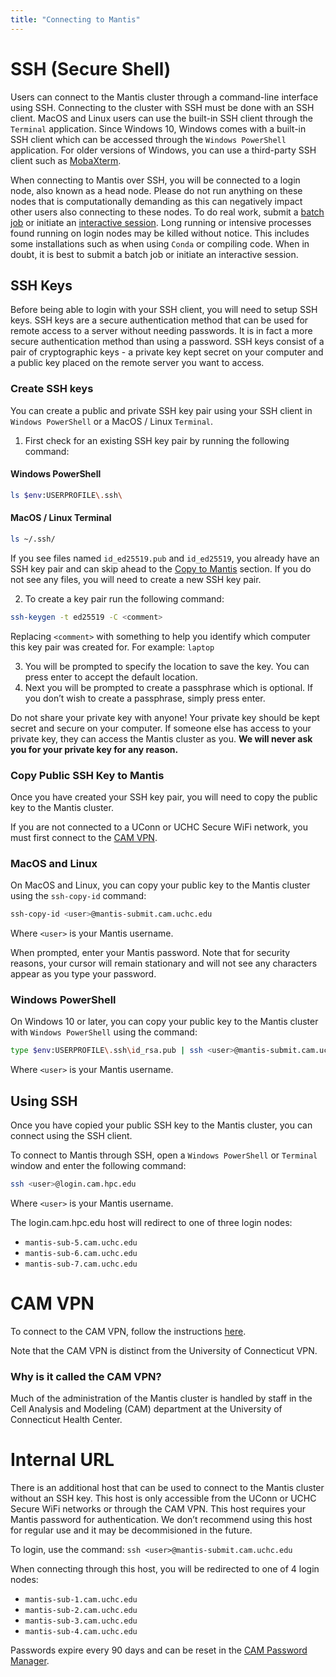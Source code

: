 ```yaml
---
title: "Connecting to Mantis"
---
```


<!-- Once you have created a CAM Account there are two ways to connect to the Mantis cluster which are documented on this page:
1. Open OnDemand: a web-based interface for accessing
2. SSH (Secure Shell): a command-line interface


# Open OnDemand -->

# SSH (Secure Shell)
Users can connect to the Mantis cluster through a command-line interface using SSH. Connecting to the cluster with SSH must be done with an SSH client. MacOS and Linux users can use the built-in SSH client through the `Terminal` application. Since Windows 10, Windows comes with a built-in SSH client which can be accessed through the `Windows PowerShell` application. For older versions of Windows, you can use a third-party SSH client such as [MobaXterm](https://mobaxterm.mobatek.net). 

::: {.callout-warning}
When connecting to Mantis over SSH, you will be connected to a login node, also known as a head node. Please do not run anything on these nodes that is computationally demanding as this can negatively impact other users also connecting to these nodes. To do real work, submit a [batch job](submission.qmd#batch-job-submission) or initiate an [interactive session](submission.qmd#interactive-job). Long running or intensive processes found running on login nodes may be killed without notice. This includes some installations such as when using `Conda` or compiling code. When in doubt, it is best to submit a batch job or initiate an interactive session.
:::


## SSH Keys
Before being able to login with your SSH client, you will need to setup SSH keys. SSH keys are a secure authentication method that can be used for remote access to a server without needing passwords. It is in fact a more secure authentication method than using a password. SSH keys consist of a pair of cryptographic keys - a private key kept secret on your computer and a public key placed on the remote server you want to access.

### Create SSH keys
You can create a public and private SSH key pair using your SSH client in `Windows PowerShell` or a MacOS / Linux `Terminal`.  

1. First check for an existing SSH key pair by running the following command: 

::: {.panel-tabset}
#### Windows PowerShell
```bash
ls $env:USERPROFILE\.ssh\
```

#### MacOS / Linux Terminal
```bash
ls ~/.ssh/
```
:::

If you see files named `id_ed25519.pub` and `id_ed25519`, you already have an SSH key pair and can skip ahead to the [Copy to Mantis](#copy-to-mantis) section. If you do not see any files, you will need to create a new SSH key pair.

2. To create a key pair run the following command:

```bash
ssh-keygen -t ed25519 -C <comment>
```

Replacing `<comment>` with something to help you identify which computer this key pair was created for. For example: `laptop`

3. You will be prompted to specify the location to save the key. You can press enter to accept the default location.
4. Next you will be prompted to create a passphrase which is optional. If you don't wish to create a passphrase, simply press enter.

::: {.callout-warning}
Do not share your private key with anyone! Your private key should be kept secret and secure on your computer. If someone else has access to your private key, they can access the Mantis cluster as you. **We will never ask you for your private key for any reason.**
:::


### Copy Public SSH Key to Mantis
Once you have created your SSH key pair, you will need to copy the public key to the Mantis cluster.

If you are not connected to a UConn or UCHC Secure WiFi network, you must first connect to the [CAM VPN](connect.qmd#sec-vpn). 

::: {.panel-tabset}
### MacOS and Linux
On MacOS and Linux, you can copy your public key to the Mantis cluster using the `ssh-copy-id` command:

```bash
ssh-copy-id <user>@mantis-submit.cam.uchc.edu
```

Where `<user>` is your Mantis username.

When prompted, enter your Mantis password. Note that for security reasons, your cursor will remain stationary and  will not see any characters appear as you type your password.

### Windows PowerShell
On Windows 10 or later, you can copy your public key to the Mantis cluster with `Windows PowerShell` using the command:

```bash
type $env:USERPROFILE\.ssh\id_rsa.pub | ssh <user>@mantis-submit.cam.uchc.edu "cat >> .ssh/authorized_keys"
```

Where `<user>` is your Mantis username.
:::


## Using SSH
Once you have copied your public SSH key to the Mantis cluster, you can connect using the SSH client.

To connect to Mantis through SSH, open a `Windows PowerShell` or `Terminal` window and enter the following command:

```bash
ssh <user>@login.cam.hpc.edu
```

Where `<user>` is your Mantis username.

The login.cam.hpc.edu host will redirect to one of three login nodes:

- `mantis-sub-5.cam.uchc.edu`
- `mantis-sub-6.cam.uchc.edu`
- `mantis-sub-7.cam.uchc.edu`



# CAM VPN
<!--TODO: Move the documentation for vnp here eventually -->

To connect to the CAM VPN, follow the instructions [here](https://health.uconn.edu/high-performance-computing/tutorials/cam-vpn/). 

::: {.callout-note}
Note that the CAM VPN is distinct from the University of Connecticut VPN. 
:::

### Why is it called the CAM VPN?
Much of the administration of the Mantis cluster is handled by staff in the Cell Analysis and Modeling (CAM) department at the University of Connecticut Health Center.



<!-- # SSH Tunnelling -->
<!-- TODO: Explain why you might need this and how to do it. -->
<!-- TODO: How will this change once all traffic must go through external host? -->


<!-- # X11 Forwarding -->
<!-- TODO: Why you might need this and how to do it. -->
<!-- TODO: How will this change once all traffic must go through external host? -->



# Internal URL
There is an additional host that can be used to connect to the Mantis cluster without an SSH key. This host is only accessible from the UConn or UCHC Secure WiFi networks or through the CAM VPN. This host requires your Mantis password for authentication. We don't recommend using this host for regular use and it may be decommisioned in the future.

To login, use the command: `ssh <user>@mantis-submit.cam.uchc.edu`

When connecting through this host, you will be redirected to one of 4 login nodes:

- `mantis-sub-1.cam.uchc.edu`
- `mantis-sub-2.cam.uchc.edu`
- `mantis-sub-3.cam.uchc.edu`
- `mantis-sub-4.cam.uchc.edu`

::: {callout-note}
Passwords expire every 90 days and can be reset in the [CAM Password Manager](https://pm-app.cam.uchc.edu/portal/Home/LandingPage).
:::




